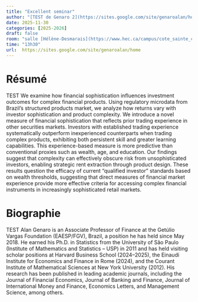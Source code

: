 ```yaml
---
title: "Excellent seminar"
author: "[TEST de Genaro 2](https://sites.google.com/site/genaroalan/home)"
date: 2025-11-30
categories: [2025-2026]
draft: false
room: "salle [Hélène-Desmarais](https://www.hec.ca/campus/cote_sainte_catherine/1er_etage/salles_cours/hdesmarais.html)"
time: "13h30"
url:  https://sites.google.com/site/genaroalan/home
---
```


# Résumé

TEST We examine how financial sophistication influences investment outcomes for complex financial products. Using regulatory microdata from Brazil’s structured products market, we analyze how returns vary with investor sophistication and product complexity. We introduce a novel measure of financial sophistication that reflects prior trading experience in other securities markets. Investors with established trading experience systematically outperform inexperienced counterparts when trading complex products, exhibiting both persistent skill and greater learning capabilities. This experience-based measure is more predictive than conventional proxies such as wealth, age, and education. Our findings suggest that complexity can effectively obscure risk from unsophisticated investors, enabling strategic rent extraction through product design. These results question the efficacy of current “qualified investor” standards based on wealth thresholds, suggesting that direct measures of financial market experience provide more effective criteria for accessing complex financial instruments in increasingly sophisticated retail markets.

# Biographie

TEST Alan Genaro is an Associate Professor of Finance at the Getúlio Vargas Foundation (EAESP/FGV), Brazil, a position he has held since May 2018. He earned his Ph.D. in Statistics from the University of São Paulo (Institute of Mathematics and Statistics – USP) in 2011 and has held visiting scholar positions at Harvard Business School (2024–2025), the Einaudi Institute for Economics and Finance in Rome (2024), and the Courant Institute of Mathematical Sciences at New York University (2012). His research has been published in leading academic journals, including the Journal of Financial Economics, Journal of Banking and Finance, Journal of International Money and Finance, Economics Letters, and Management Science, among others.